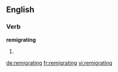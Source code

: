 ==English==

===Verb===
'''remigrating'''

# {{third-person singular of|remigrate}}

[[de:remigrating]]
[[fr:remigrating]]
[[vi:remigrating]]